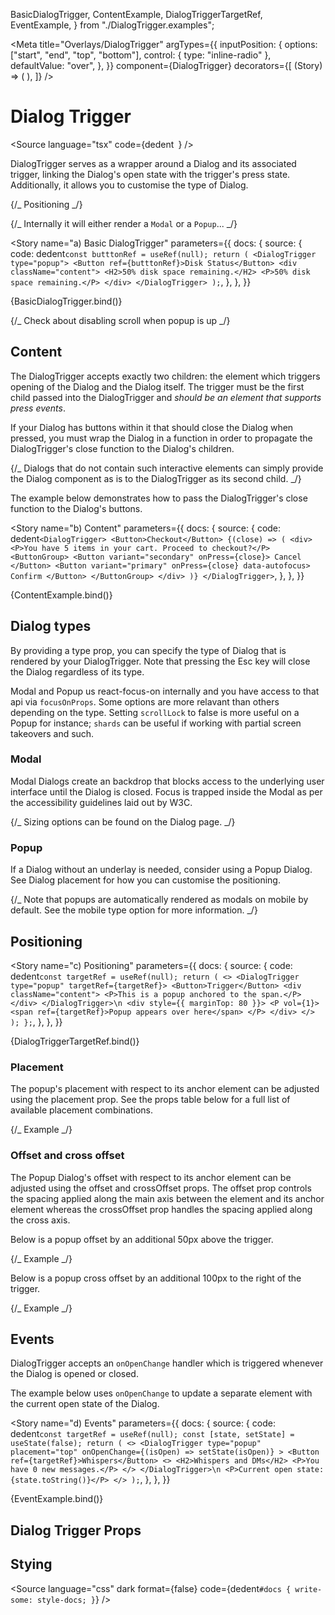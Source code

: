  BasicDialogTrigger,
  ContentExample,
  DialogTriggerTargetRef,
  EventExample,
} from "./DialogTrigger.examples";

<Meta
  title="Overlays/DialogTrigger"
  argTypes={{
    inputPosition: {
      options: ["start", "end", "top", "bottom"],
      control: { type: "inline-radio" },
      defaultValue: "over",
    },
  }}
  component={DialogTrigger}
  decorators={[
    (Story) => (
      <StoryCenteredInline>
        <Story />
      </StoryCenteredInline>
    ),
  ]}
/>

# Dialog Trigger

<Source
  language="tsx"
  code={dedent`
  `}
/>

DialogTrigger serves as a wrapper around a Dialog and its associated trigger, linking the Dialog's open state with the trigger's press state. Additionally, it allows you to customise the type of Dialog.

{/_ Positioning _/}

{/_ Internally it will either render a `Modal` or a `Popup`... _/}

<Story
  name="a) Basic DialogTrigger"
  parameters={{
    docs: {
      source: {
        code: dedent`
const butttonRef = useRef(null);
return (
  <DialogTrigger type="popup">
    <Button ref={butttonRef}>Disk Status</Button>
    <div className="content">
      <H2>50% disk space remaining.</H2>
      <P>50% disk space remaining.</P>
    </div>
  </DialogTrigger>
  );
`,
      },
    },
  }}
>
  {BasicDialogTrigger.bind()}
</Story>

<Source language="tsx" id="overlays-dialogtrigger--a-basic-dialog-trigger" />

{/_ Check about disabling scroll when popup is up _/}

## Content

The DialogTrigger accepts exactly two children: the element which triggers opening of the Dialog and the Dialog itself. The trigger must be the first child passed into the DialogTrigger and _should be an element that supports press events_.

If your Dialog has buttons within it that should close the Dialog when pressed, you must wrap the Dialog in a function in order to propagate the DialogTrigger's close function to the Dialog's children.

{/_ Dialogs that do not contain such interactive elements can simply provide the Dialog component as is to the DialogTrigger as its second child. _/}

The example below demonstrates how to pass the DialogTrigger's close function to the Dialog's buttons.

<Story
  name="b) Content"
  parameters={{
    docs: {
      source: {
        code: dedent`
<DialogTrigger>
  <Button>Checkout</Button>
  {(close) => (
    <div>
      <P>You have 5 items in your cart. Proceed to checkout?</P>
      <ButtonGroup>
        <Button variant="secondary" onPress={close}>
          Cancel
        </Button>
        <Button variant="primary" onPress={close} data-autofocus>
          Confirm
        </Button>
      </ButtonGroup>
    </div>
  )}
</DialogTrigger>
`,
      },
    },
  }}
>
  {ContentExample.bind()}
</Story>

<Source language="tsx" id="overlays-dialogtrigger--b-content" />

## Dialog types

By providing a type prop, you can specify the type of Dialog that is rendered by your DialogTrigger. Note that pressing the Esc key will close the Dialog regardless of its type.

Modal and Popup us react-focus-on internally and you have access to that api via `focusOnProps`. Some options are more relavant than others depending on the type. Setting `scrollLock` to false is more useful on a Popup for instance; `shards` can be useful if working with partial screen takeovers and such.

### Modal

Modal Dialogs create an backdrop that blocks access to the underlying user interface until the Dialog is closed. Focus is trapped inside the Modal as per the accessibility guidelines laid out by W3C.

{/_ Sizing options can be found on the Dialog page. _/}

### Popup

If a Dialog without an underlay is needed, consider using a Popup Dialog. See Dialog placement for how you can customise the positioning.

{/_ Note that popups are automatically rendered as modals on mobile by default. See the mobile type option for more information. _/}

## Positioning

<Story
  name="c) Positioning"
  parameters={{
    docs: {
      source: {
        code: dedent`
  const targetRef = useRef(null);
  return (
    <>
      <DialogTrigger type="popup" targetRef={targetRef}>
        <Button>Trigger</Button>
        <div className="content">
          <P>This is a popup anchored to the span.</P>
        </div>
      </DialogTrigger>\n
      <div style={{ marginTop: 80 }}>
        <P vol={1}>
          <span ref={targetRef}>Popup appears over here</span>
        </P>
      </div>
    </>
  );
};
`,
      },
    },
  }}
>
  {DialogTriggerTargetRef.bind()}
</Story>

<Source language="tsx" id="overlays-dialogtrigger--c-positioning" />

### Placement

The popup's placement with respect to its anchor element can be adjusted using the placement prop. See the props table below for a full list of available placement combinations.

{/_ Example _/}

### Offset and cross offset

The Popup Dialog's offset with respect to its anchor element can be adjusted using the offset and crossOffset props. The offset prop controls the spacing applied along the main axis between the element and its anchor element whereas the crossOffset prop handles the spacing applied along the cross axis.

Below is a popup offset by an additional 50px above the trigger.

{/_ Example _/}

Below is a popup cross offset by an additional 100px to the right of the trigger.

{/_ Example _/}

## Events

DialogTrigger accepts an `onOpenChange` handler which is triggered whenever the Dialog is opened or closed.

The example below uses `onOpenChange` to update a separate element with the current open state of the Dialog.

<Story
  name="d) Events"
  parameters={{
    docs: {
      source: {
        code: dedent`
  const targetRef = useRef(null);
  const [state, setState] = useState(false);
  return (
    <>
      <DialogTrigger
        type="popup"
        placement="top"
        onOpenChange={(isOpen) => setState(isOpen)}
      >
        <Button ref={targetRef}>Whispers</Button>
        <>
          <H2>Whispers and DMs</H2>
          <P>You have 0 new messages.</P>
        </>
      </DialogTrigger>\n
      <P>Current open state: {state.toString()}</P>
    </>
  );
`,
      },
    },
  }}
>
  {EventExample.bind()}
</Story>

<Source language="tsx" id="overlays-dialogtrigger--d-events" />

## Dialog Trigger Props

<ArgsTable of={DialogTrigger} />

## Stying

<Source
  language="css"
  dark
  format={false}
  code={dedent`
    #docs {
      write-some: style-docs;
    }
  `}
/>
